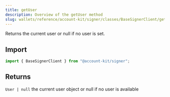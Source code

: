 ```yaml
---
title: getUser
description: Overview of the getUser method
slug: wallets/reference/account-kit/signer/classes/BaseSignerClient/getUser
---
```


Returns the current user or null if no user is set.

## Import

```ts
import { BaseSignerClient } from "@account-kit/signer";
```

## Returns

`User | null`
the current user object or null if no user is available
